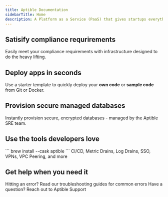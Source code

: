 ```yaml
---
title: Aptible Documentation
sidebarTitle: Home
description: A Platform as a Service (PaaS) that gives startups everything developers need to launch and scale apps and databases that are secure, reliable, and compliant — no manual configuration required.
---
```


## Satisify compliance requrirements
Easily meet your compliance requirements with infrastructure designed to do the heavy lifting.


<ComplianceSnippet />

## Deploy apps in seconds 
Use a starter template to quickly deploy your **own code** or **sample code** from Git or Docker.


<QuickstartSnippet />

## Provision secure managed databases
Instantly provision secure, encrypted databases - managed by the Aptible SRE team.


<DatabasesSnippet />

## Use the tools developers love

<CardGroup cols={2}>
  <Card title="Install the Aptible CLI" icon="terminal" iconType="duotone" href="https://aptible-docs.mintlify.app/CLI">    
   ```
    brew install --cask aptible
```
  </Card>
  <Card title="Explore all tools & integrations" icon="layer-group" iconType="duotone" href="https://www.aptible.com/docs/core-concepts/integrations/overview">
CI/CD, Metric Drains, Log Drains, SSO, VPNs, VPC Peering, and more
    
</Card>
</CardGroup>


## Get help when you need it

<CardGroup cols={2}>
  <Card title="Troubleshooting Guides" icon="books" iconType="duotone" href="https://www.aptible.com/docs/common-erorrs">
    Hitting an error? Read our troubleshooting guides for common errors
  </Card>
  <Card title="Contact Support" icon="comment" iconType="duotone" href="https://app.aptible.com/support">
    Have a question? Reach out to Aptible Support
  </Card>
</CardGroup>
